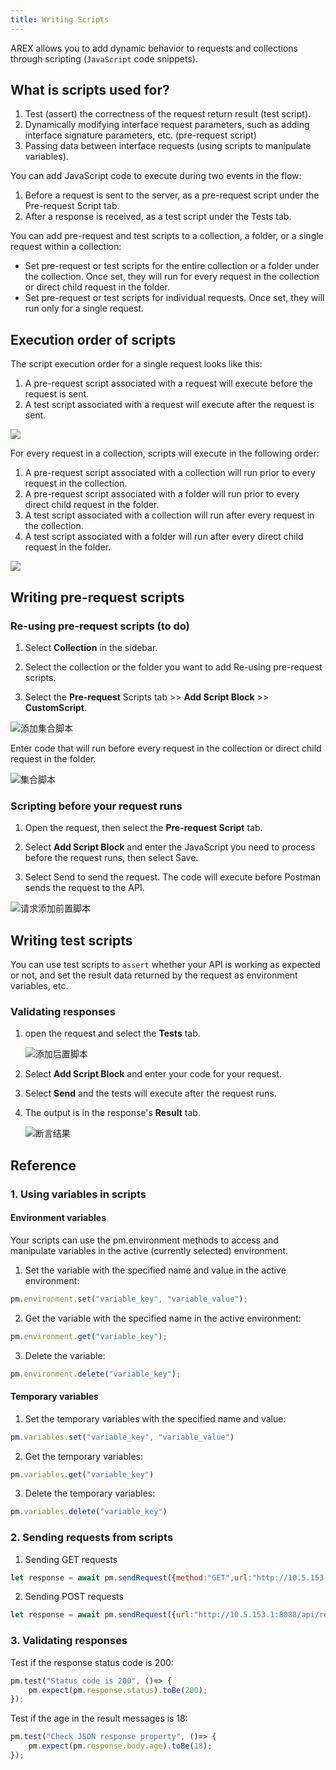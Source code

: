 ```yaml
---
title: Writing Scripts
---
```


AREX allows you to add dynamic behavior to requests and collections through scripting (`JavaScript` code snippets).

## What is scripts used for?

1. Test (assert) the correctness of the request return result (test script).
2. Dynamically modifying interface request parameters, such as adding interface signature parameters, etc. (pre-request script)
3. Passing data between interface requests (using scripts to manipulate variables).

You can add JavaScript code to execute during two events in the flow:

1. Before a request is sent to the server, as a pre-request script under the Pre-request Script tab.
2. After a response is received, as a test script under the Tests tab.

You can add pre-request and test scripts to a collection, a folder, or a single request within a collection:

- Set pre-request or test scripts for the entire collection or a folder under the collection. Once set, they will run for every request in the collection or direct child request in the folder.
- Set pre-request or test scripts for individual requests. Once set, they will run only for a single request.

## Execution order of scripts

The script execution order for a single request looks like this:

1. A pre-request script associated with a request will execute before the request is sent.
2. A test script associated with a request will execute after the request is sent.

![](../resource/c2.order1.png)

For every request in a collection, scripts will execute in the following order:

1. A pre-request script associated with a collection will run prior to every request in the collection.
2. A pre-request script associated with a folder will run prior to every direct child request in the folder.
3. A test script associated with a collection will run after every request in the collection.
4. A test script associated with a folder will run after every direct child request in the folder.

![](../resource/c2.order2.png)

## Writing pre-request scripts

### Re-using pre-request scripts (to do)

1. Select **Collection** in the sidebar.

2. Select the collection or the folder you want to add Re-using pre-request scripts.

3. Select the **Pre-request** Scripts tab >> **Add Script Block** >> **CustomScript**.

![添加集合脚本](../resource/c2.collection.addpre.png)

Enter code that will run before every request in the collection or direct child request in the folder.

![集合脚本](../resource/c2.collection.pre.png)

### Scripting before your request runs

1. Open the request, then select the **Pre-request Script** tab.

2. Select **Add Script Block** and enter the JavaScript you need to process before the request runs, then select Save.

3. Select Send to send the request. The code will execute before Postman sends the request to the API.

![请求添加前置脚本](../resource/c2.add.pre.png)

## Writing test scripts

You can use test scripts to `assert` whether your API is working as expected or not, and set the result data returned by the request as environment variables, etc.

### Validating responses

1. open the request and select the **Tests** tab.

     ![添加后置脚本](../resource/c2.addtest.png)

2. Select **Add Script Block** and enter your code for your request.

3. Select **Send** and the tests will execute after the request runs. 

4. The output is in the response's **Result** tab.

     ![断言结果](../resource/c2.tests.result.png)

## Reference

### 1. Using variables in scripts

#### Environment variables

Your scripts can use the pm.environment methods to access and manipulate variables in the active (currently selected) environment.

1. Set the variable with the specified name and value in the active environment:

```JavaScript
pm.environment.set("variable_key", "variable_value");
```

2. Get the variable with the specified name in the active environment:

```JavaScript
pm.environment.get("variable_key");
```

3. Delete the variable:

```JavaScript
pm.environment.delete("variable_key");
```

#### Temporary variables

1. Set the temporary variables with the specified name and value:

```JavaScript
pm.variables.set("variable_key", "variable_value")
```

2. Get the temporary variables:

``` JavaScript
pm.variables.get("variable_key")
```

3. Delete the temporary variables:

```JavaScript
pm.variables.delete("variable_key")
```

### 2. Sending requests from scripts

1. Sending GET requests

```JavaScript
let response = await pm.sendRequest({method:"GET",url:"http://10.5.153.1:8090/api/config/schedule/useResult/appId/arex-0.2.4.test2"});  
```

2. Sending POST requests

```JavaScript
let response = await pm.sendRequest({url:"http://10.5.153.1:8088/api/report/queryDifferences",method:"POST",data:"{"categoryName":"ServletEntrance","operationName":"/owners/{ownerId}","planItemId":"633184edc9af0157f44eaeba"}",headers:{"Content-Type":"application/json","access-token":"eyJ0eXAiOiJKV1QiLCJhbGciOiJIUzI1NiJ9.eyJpbmZvIjoidGVzdCJ9.YeLmUW--fqrtmag1QTDmL8U7RVZlb34xPAAxorxSCPM"}});  
```

### 3. Validating responses

Test if the response status code is 200:

```JavaScript
pm.test("Status code is 200", ()=> {
    pm.expect(pm.response.status).toBe(200);
});
```

Test if the age in the result messages is 18:

```JavaScript
pm.test("Check JSON response property", ()=> {
    pm.expect(pm.response.body.age).toBe(18);
});
```
